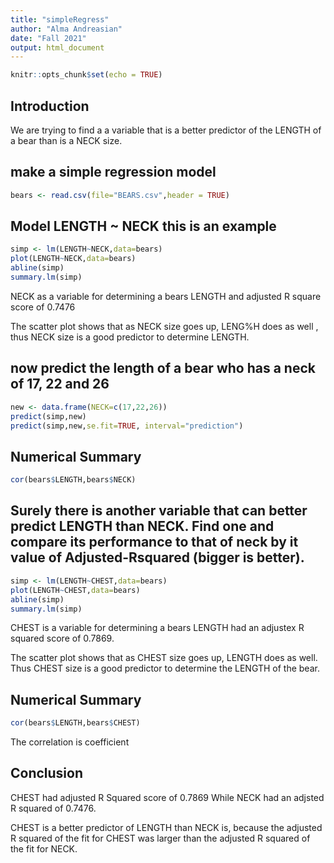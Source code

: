 ```yaml
---
title: "simpleRegress"
author: "Alma Andreasian"
date: "Fall 2021"
output: html_document
---
```


```r
knitr::opts_chunk$set(echo = TRUE)
```

## Introduction

We are  trying to find a  a variable that is a better  predictor of the LENGTH of a bear than is a NECK size.


## make a simple regression model

```r
bears <- read.csv(file="BEARS.csv",header = TRUE)
```

## Model LENGTH ~ NECK  this is an example  

```r
simp <- lm(LENGTH~NECK,data=bears)
plot(LENGTH~NECK,data=bears)
abline(simp)
summary.lm(simp)
```

NECK as a variable for determining a bears LENGTH and adjusted R square score of 0.7476

The scatter plot shows that as NECK size goes up, LENG%H does as well , thus
NECK size is a good predictor to determine LENGTH.

## now predict the length of a bear who has a neck of 17, 22 and 26


```r
new <- data.frame(NECK=c(17,22,26))
predict(simp,new)
predict(simp,new,se.fit=TRUE, interval="prediction")
```

## Numerical Summary

```r
cor(bears$LENGTH,bears$NECK)
```


## Surely there is another variable that can better predict LENGTH than NECK. Find one and compare its performance to that of neck by it value of Adjusted-Rsquared (bigger is better).


```r
simp <- lm(LENGTH~CHEST,data=bears)
plot(LENGTH~CHEST,data=bears)
abline(simp)
summary.lm(simp)
```

CHEST is a variable for determining a bears LENGTH had an adjustex R squared score of 0.7869.

The scatter plot shows that as CHEST size goes up, LENGTH does as well. Thus CHEST size is a good predictor to determine the LENGTH of the bear.

## Numerical Summary


```r
cor(bears$LENGTH,bears$CHEST)
```

The correlation is coefficient

## Conclusion

CHEST had adjusted R Squared score of 0.7869 While NECK had an adjsted R squared of 0.7476.

CHEST is a better predictor of LENGTH than NECK is, because the adjusted R squared of the fit for CHEST was larger than the adjusted R squared of the fit for NECK. 